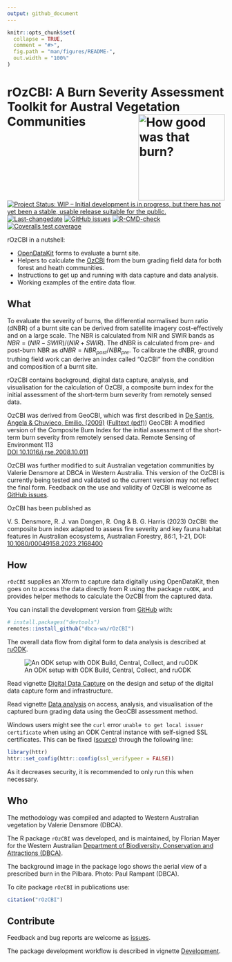 ```yaml
---
output: github_document
---
```

<!-- README.md is generated from README.Rmd. Please edit that file -->

```r
knitr::opts_chunk$set(
  collapse = TRUE,
  comment = "#>",
  fig.path = "man/figures/README-",
  out.width = "100%"
)
```

# rOzCBI: A Burn Severity Assessment Toolkit for Austral Vegetation Communities <img src="man/figures/rOzCBI.png" align="right" alt="How good was that burn?" width="200" />

<!-- badges: start -->
[![Project Status: WIP – Initial development is in progress, but there has not yet been a stable, usable release suitable for the public.](https://www.repostatus.org/badges/latest/wip.svg)](https://www.repostatus.org/#wip)
[![Last-changedate](https://img.shields.io/github/last-commit/dbca-wa/rOzCBI.svg)](https://github.com/dbca-wa/rOzCBI/commits/master)
[![GitHub issues](https://img.shields.io/github/issues/dbca-wa/rOzCBI.svg?style=popout)](https://github.com/dbca-wa/rOzCBI/issues/)
[![R-CMD-check](https://github.com/dbca-wa/rOzCBI/actions/workflows/R-CMD-check.yaml/badge.svg)](https://github.com/dbca-wa/rOzCBI/actions/workflows/R-CMD-check.yaml)
[![Coveralls test coverage](https://coveralls.io/repos/github/dbca-wa/rOzCBI/badge.svg)](https://coveralls.io/r/dbca-wa/rOzCBI?branch=main)
<!-- badges: end -->

rOzCBI in a nutshell:

* [OpenDataKit](https://getodk.org/) forms to evaluate a burnt site.
* Helpers to calculate the 
  [OzCBI](https://doi.org/10.1080/00049158.2023.2168400) from the burn grading 
  field data for both forest and heath communities.
* Instructions to get up and running with data capture and data analysis.
* Working examples of the entire data flow.

## What
To evaluate the severity of burns, the differential normalised burn ratio (dNBR)
of a burnt site can be derived from satellite imagery 
cost-effectively and on a large scale. 
The NBR is calculated from NIR and SWIR bands as 
$NBR = (NIR - SWIR) / (NIR + SWIR)$.
The dNBR is calculated from pre- and post-burn NBR as 
$dNBR = NBR_{post} / NBR_{pre}$.
To calibrate the dNBR, ground truthing field work can derive an index
called "OzCBI" from the condition and composition of a burnt site.

rOzCBI contains background, digital data capture, analysis, and
visualisation for the calculation of OzCBI, a composite burn index
for the initial assessment of the short-term burn severity from
remotely sensed data.

OzCBI was derived from GeoCBI, which was first described in 
[De Santis, Angela & Chuvieco, Emilio. (2009)](https://doi.org/10.1016/j.rse.2008.10.011) 
([Fulltext (pdf)](https://www.researchgate.net/publication/229043914_GeoCBI_A_modified_version_of_the_Composite_Burn_Index_for_the_initial_assessment_of_the_short-term_burn_severity_from_remotely_sensed_data))
GeoCBI: A modified version of the 
Composite Burn Index for the initial assessment of the short-term burn severity 
from remotely sensed data. 
Remote Sensing of Environment 113  
[DOI 10.1016/j.rse.2008.10.011](https://www.sciencedirect.com/science/article/abs/pii/S0034425708003246)

OzCBI was further modified to suit Australian vegetation 
communities by Valerie Densmore at DBCA in Western Australia. 
This version of the OzCBI is currently being tested and validated so the 
current version may not reflect the final form. Feedback on the use and validity 
of OzCBI is welcome as [GitHub issues](https://github.com/dbca-wa/rOzCBI/issues).

OzCBI has been published as

V. S. Densmore, R. J. van Dongen, R. Ong & B. G. Harris (2023) OzCBI: 
the composite burn index adapted to assess fire severity and key fauna habitat 
features in Australian ecosystems, Australian Forestry, 86:1, 1-21, DOI: [10.1080/00049158.2023.2168400](https://doi.org/10.1080/00049158.2023.2168400)


## How
`rOzCBI` supplies an Xform to capture data digitally using OpenDataKit, then
goes on to access the data directly from R using the package `ruODK`, and
provides helper methods to calculate the OzCBI from the captured data.

You can install the development version from [GitHub](https://github.com/) with:

``` r
# install.packages("devtools")
remotes::install_github("dbca-wa/rOzCBI")
```

The overall data flow from digital form to data analysis is described at 
[ruODK](https://dbca-wa.github.io/ruODK/index.html).

![An ODK setup with ODK Build, Central, Collect, and ruODK](
https://www.lucidchart.com/publicSegments/view/952c1350-3003-48c1-a2c8-94bad74cdb46/image.png)

Read vignette 
[Digital Data Capture](https://dbca-wa.github.io/rOzCBI/articles/forms.html) on
the design and setup of the digital data capture form and infrastructure.

Read vignette 
[Data analysis](https://dbca-wa.github.io/rOzCBI/articles/analysis.html) on
access, analysis, and visualisation of the captured burn grading data using 
the GeoCBI assessment method.

Windows users might see the `curl` error `unable to get local issuer certificate`
when using an ODK Central instance with self-signed SSL certificates.
This can be fixed ([source](https://stackoverflow.com/a/54660072/2813717)) 
through the following line:
```r
library(httr)
httr::set_config(httr::config(ssl_verifypeer = FALSE))
```
As it decreases security, it is recommended to only run this when necessary.


## Who
The methodology was compiled and adapted to Western Australian vegetation by 
Valerie Densmore (DBCA).

The R package `rOzCBI` was developed, and is maintained, 
by Florian Mayer for the Western Australian 
[Department of Biodiversity, Conservation and Attractions (DBCA)](https://www.dbca.wa.gov.au/).

The background image in the package logo shows the aerial view of a prescribed 
burn in the Pilbara. Photo: Paul Rampant (DBCA).

To cite package `rOzCBI` in publications use:

```r
citation("rOzCBI")
```

## Contribute
Feedback and bug reports are welcome as 
[issues](https://github.com/dbca-wa/rOzCBI/issues).

The package development workflow is described in vignette 
[Development](https://dbca-wa.github.io/rOzCBI/articles/dev.html).
